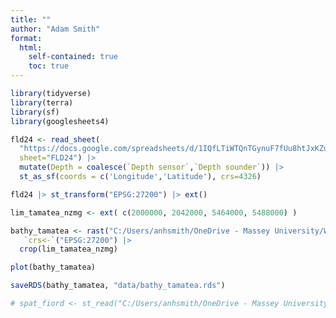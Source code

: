 ```yaml
---
title: ""
author: "Adam Smith"
format: 
  html:
    self-contained: true
    toc: true
---
```



```r

library(tidyverse)
library(terra)
library(sf)
library(googlesheets4)
```


```r
fld24 <- read_sheet(
  "https://docs.google.com/spreadsheets/d/1IQfLTiWTQnTGynuF7fUu8htJxKZuIVJw4OK6y9qRfU8",
  sheet="FLD24") |> 
  mutate(Depth = coalesce(`Depth sensor`,`Depth sounder`)) |> 
  st_as_sf(coords = c('Longitude','Latitude'), crs=4326)
```
```r
fld24 |> st_transform("EPSG:27200") |> ext()

lim_tamatea_nzmg <- ext( c(2000000, 2042000, 5464000, 5488000) )

```


```r

bathy_tamatea <- rast("C:/Users/anhsmith/OneDrive - Massey University/Work/GIS/DOC/Fiordland/PHYSIC~1/10MGRIDS/wc_bathy/wc_bathy.txt") |> 
   `crs<-`("EPSG:27200") |> 
  crop(lim_tamatea_nzmg)


```

```r
plot(bathy_tamatea)
```
```r
saveRDS(bathy_tamatea, "data/bathy_tamatea.rds")
```


```r
# spat_fiord <- st_read("C:/Users/anhsmith/OneDrive - Massey University/Work/GIS/DOC/Fiordland/PHYSIC~1/WC_ALL~2.SHP")
```
